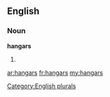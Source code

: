 ==English==

===Noun===
'''hangars'''

# {{plural of|[[hangar]]}}

[[Category:English plurals]]

[[ar:hangars]]
[[fr:hangars]]
[[my:hangars]]